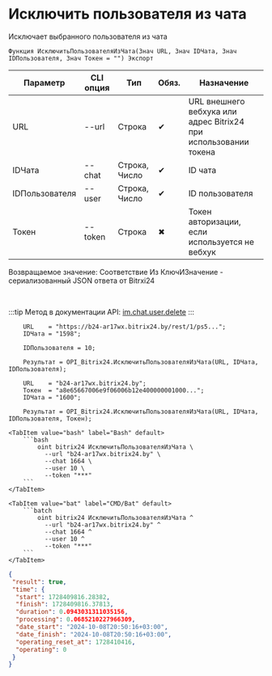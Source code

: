 ﻿---
sidebar_position: 6
---


# Исключить пользователя из чата
 Исключает выбранного пользователя из чата



`Функция ИсключитьПользователяИзЧата(Знач URL, Знач IDЧата, Знач IDПользователя, Знач Токен = "") Экспорт`

  | Параметр | CLI опция | Тип | Обяз. | Назначение |
  |-|-|-|-|-|
  | URL | --url | Строка | &#x2714; | URL внешнего вебхука или адрес Bitrix24 при использовании токена |
  | IDЧата | --chat | Строка, Число | &#x2714; | ID чата |
  | IDПользователя | --user | Строка, Число | &#x2714; | ID пользователя |
  | Токен | --token | Строка | &#x2716; | Токен авторизации, если используется не вебхук |

  
  Возвращаемое значение:   Соответствие Из КлючИЗначение - сериализованный JSON ответа от Bitrxi24

<br/>

:::tip
Метод в документации API: [im.chat.user.delete](https://dev.1c-bitrix.ru/learning/course/?COURSE_ID=93&LESSON_ID=12099)
:::
<br/>



```bsl title="Пример использования для 1С:Предприятие/OneScript"
    URL    = "https://b24-ar17wx.bitrix24.by/rest/1/ps5...";
    IDЧата = "1598";

    IDПользователя = 10;

    Результат = OPI_Bitrix24.ИсключитьПользователяИзЧата(URL, IDЧата, IDПользователя);

    URL    = "b24-ar17wx.bitrix24.by";
    Токен  = "a8e65667006e9f06006b12e400000001000...";
    IDЧата = "1600";

    Результат = OPI_Bitrix24.ИсключитьПользователяИзЧата(URL, IDЧата, IDПользователя, Токен);
```
    

 <Tabs>
  
    <TabItem value="bash" label="Bash" default>
        ```bash
            oint bitrix24 ИсключитьПользователяИзЧата \
              --url "b24-ar17wx.bitrix24.by" \
              --chat 1664 \
              --user 10 \
              --token "***"
        ```
    </TabItem>
  
    <TabItem value="bat" label="CMD/Bat" default>
        ```batch
            oint bitrix24 ИсключитьПользователяИзЧата ^
              --url "b24-ar17wx.bitrix24.by" ^
              --chat 1664 ^
              --user 10 ^
              --token "***"
        ```
    </TabItem>
</Tabs>


```json title="Результат"
{
 "result": true,
 "time": {
  "start": 1728409816.28382,
  "finish": 1728409816.37813,
  "duration": 0.0943031311035156,
  "processing": 0.0685210227966309,
  "date_start": "2024-10-08T20:50:16+03:00",
  "date_finish": "2024-10-08T20:50:16+03:00",
  "operating_reset_at": 1728410416,
  "operating": 0
 }
}
```
